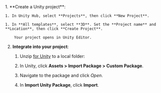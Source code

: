 <PlatformWrapper platform="unity">
1. **Create a Unity project**:

    1. In Unity Hub, select **Projects**, then click **New Project**.

    1. In **All templates**, select **3D**. Set the **Project name** and **Location**, then click **Create Project**.
        
        Your project opens in Unity Editor.

2. **Integrate  <Vpd k="SDK"/>  into your project**:

    1. Unzip [ <Vpd k="SDK" /> for Unity](/sdks) to a local folder:

    1. In Unity, click **Assets > Import Package > Custom Package**.

    1. Navigate to the <Vpd k="SDK" /> package and click *Open*.

    1. In **Import Unity Package**, click **Import**.


</PlatformWrapper>